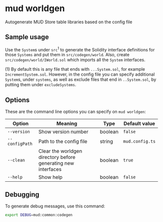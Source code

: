 # mud worldgen

Autogenerate MUD Store table libraries based on the config file

## Sample usage

Use the `System`s under `src`<sup>1</sup> to generate the Solidity interface definitions for those `Systems` and put them in `src/codegen/world`.
Also, create `src/codegen/world/IWorld.sol` which imports all the `System` interfaces.

(1) By default this is any file that ends with `...System.sol`, for example `IncrementSystem.sol`.
However, in the config file you can specify additional `System`s, under `systems`, as well as exclude files that end in `..System.sol`, by putting them under `excludeSystems`.

## Options

These are the command line options you can specify on `mud worldgen`:

| Option         | Meaning                                                       | Type    | Default value   |
| -------------- | ------------------------------------------------------------- | ------- | --------------- |
| `--version`    | Show version number                                           | boolean | `false`         |
| `--configPath` | Path to the config file                                       | string  | `mud.config.ts` |
| `--clean`      | Clear the worldgen directory before generating new interfaces | boolean | `true`          |
| `--help`       | Show help                                                     | boolean | `false`         |

## Debugging

To generate debug messages, use this command:

```sh copy
export DEBUG=mud:common:codegen
```
